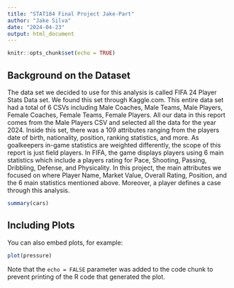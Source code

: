 ```yaml
---
title: "STAT184 Final Project Jake-Part"
author: "Jake Silva"
date: "2024-04-23"
output: html_document
---
```


```r
knitr::opts_chunk$set(echo = TRUE)
```

## Background on the Dataset

The data set we decided to use for this analysis is called FIFA 24 Player Stats Data set. We found this set through Kaggle.com. This entire data set had a total of 6 CSVs including Male Coaches, Male Teams, Male Players, Female Coaches, Female Teams, Female Players. All our data in this report comes from the Male Players CSV and selected all the data for the year 2024. Inside this set, there was a 109 attributes ranging from the players date of birth, nationality, position, ranking statistics, and more. As goalkeepers in-game statistics are weighted differently, the scope of this report is just field players. In FIFA, the game displays players using 6 main statistics which include a players rating for Pace, Shooting, Passing, Dribbling, Defense, and Physicality. In this project, the main attributes we focused on where Player Name, Market Value, Overall Rating, Position, and the 6 main statistics mentioned above. Moreover, a player defines a case through this analysis.

```r
summary(cars)
```

## Including Plots

You can also embed plots, for example:

```r
plot(pressure)
```

Note that the `echo = FALSE` parameter was added to the code chunk to prevent printing of the R code that generated the plot.

